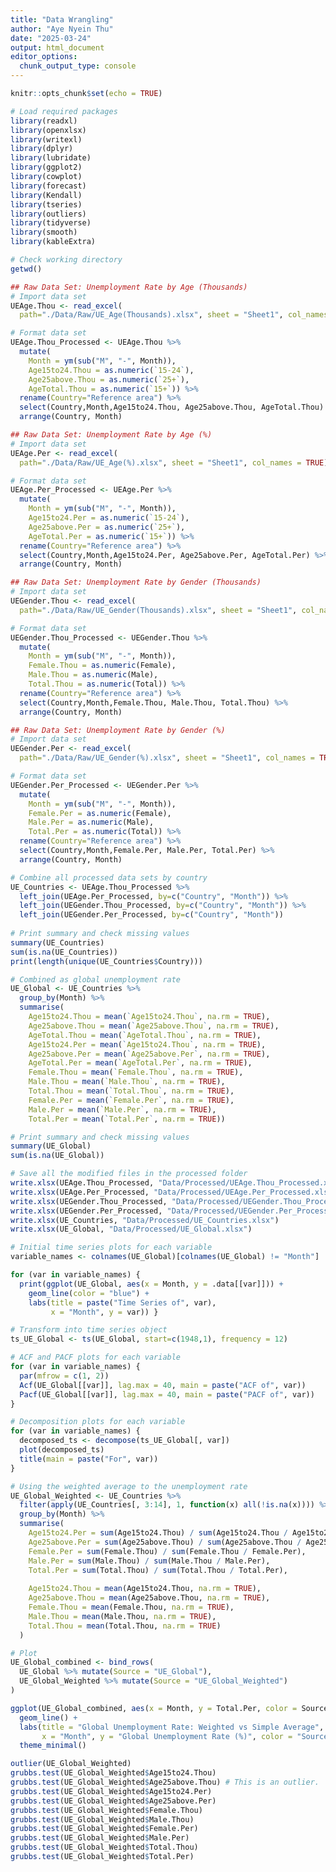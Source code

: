 ```yaml
---
title: "Data Wrangling"
author: "Aye Nyein Thu"
date: "2025-03-24"
output: html_document
editor_options: 
  chunk_output_type: console
---
```


```r
knitr::opts_chunk$set(echo = TRUE)
```

```r
# Load required packages
library(readxl)
library(openxlsx)
library(writexl)
library(dplyr)
library(lubridate)
library(ggplot2)
library(cowplot)
library(forecast)  
library(Kendall)
library(tseries)
library(outliers)
library(tidyverse)
library(smooth)
library(kableExtra)

# Check working directory
getwd()
```

```r
## Raw Data Set: Unemployment Rate by Age (Thousands)
# Import data set
UEAge.Thou <- read_excel(
  path="./Data/Raw/UE_Age(Thousands).xlsx", sheet = "Sheet1", col_names = TRUE)

# Format data set
UEAge.Thou_Processed <- UEAge.Thou %>%
  mutate(
    Month = ym(sub("M", "-", Month)), 
    Age15to24.Thou = as.numeric(`15-24`), 
    Age25above.Thou = as.numeric(`25+`),   
    AgeTotal.Thou = as.numeric(`15+`)) %>% 
  rename(Country="Reference area") %>% 
  select(Country,Month,Age15to24.Thou, Age25above.Thou, AgeTotal.Thou) %>% 
  arrange(Country, Month)

## Raw Data Set: Unemployment Rate by Age (%)
# Import data set
UEAge.Per <- read_excel(
  path="./Data/Raw/UE_Age(%).xlsx", sheet = "Sheet1", col_names = TRUE)

# Format data set
UEAge.Per_Processed <- UEAge.Per %>%
  mutate(
    Month = ym(sub("M", "-", Month)), 
    Age15to24.Per = as.numeric(`15-24`), 
    Age25above.Per = as.numeric(`25+`),   
    AgeTotal.Per = as.numeric(`15+`)) %>% 
  rename(Country="Reference area") %>% 
  select(Country,Month,Age15to24.Per, Age25above.Per, AgeTotal.Per) %>% 
  arrange(Country, Month)

## Raw Data Set: Unemployment Rate by Gender (Thousands)
# Import data set
UEGender.Thou <- read_excel(
  path="./Data/Raw/UE_Gender(Thousands).xlsx", sheet = "Sheet1", col_names = TRUE)

# Format data set
UEGender.Thou_Processed <- UEGender.Thou %>%
  mutate(
    Month = ym(sub("M", "-", Month)), 
    Female.Thou = as.numeric(Female), 
    Male.Thou = as.numeric(Male),   
    Total.Thou = as.numeric(Total)) %>% 
  rename(Country="Reference area") %>% 
  select(Country,Month,Female.Thou, Male.Thou, Total.Thou) %>% 
  arrange(Country, Month)

## Raw Data Set: Unemployment Rate by Gender (%)
# Import data set
UEGender.Per <- read_excel(
  path="./Data/Raw/UE_Gender(%).xlsx", sheet = "Sheet1", col_names = TRUE)

# Format data set
UEGender.Per_Processed <- UEGender.Per %>%
  mutate(
    Month = ym(sub("M", "-", Month)), 
    Female.Per = as.numeric(Female), 
    Male.Per = as.numeric(Male),   
    Total.Per = as.numeric(Total)) %>% 
  rename(Country="Reference area") %>% 
  select(Country,Month,Female.Per, Male.Per, Total.Per) %>% 
  arrange(Country, Month)
```

```r
# Combine all processed data sets by country
UE_Countries <- UEAge.Thou_Processed %>% 
  left_join(UEAge.Per_Processed, by=c("Country", "Month")) %>% 
  left_join(UEGender.Thou_Processed, by=c("Country", "Month")) %>% 
  left_join(UEGender.Per_Processed, by=c("Country", "Month")) 
  
# Print summary and check missing values
summary(UE_Countries)
sum(is.na(UE_Countries))
print(length(unique(UE_Countries$Country)))

# Combined as global unemployment rate
UE_Global <- UE_Countries %>%
  group_by(Month) %>%
  summarise(
    Age15to24.Thou = mean(`Age15to24.Thou`, na.rm = TRUE),
    Age25above.Thou = mean(`Age25above.Thou`, na.rm = TRUE), 
    AgeTotal.Thou = mean(`AgeTotal.Thou`, na.rm = TRUE), 
    Age15to24.Per = mean(`Age15to24.Thou`, na.rm = TRUE),
    Age25above.Per = mean(`Age25above.Per`, na.rm = TRUE), 
    AgeTotal.Per = mean(`AgeTotal.Per`, na.rm = TRUE), 
    Female.Thou = mean(`Female.Thou`, na.rm = TRUE),
    Male.Thou = mean(`Male.Thou`, na.rm = TRUE),
    Total.Thou = mean(`Total.Thou`, na.rm = TRUE),
    Female.Per = mean(`Female.Per`, na.rm = TRUE),
    Male.Per = mean(`Male.Per`, na.rm = TRUE),
    Total.Per = mean(`Total.Per`, na.rm = TRUE))

# Print summary and check missing values
summary(UE_Global)
sum(is.na(UE_Global))
```

```r
# Save all the modified files in the processed folder 
write.xlsx(UEAge.Thou_Processed, "Data/Processed/UEAge.Thou_Processed.xlsx")
write.xlsx(UEAge.Per_Processed, "Data/Processed/UEAge.Per_Processed.xlsx")
write.xlsx(UEGender.Thou_Processed, "Data/Processed/UEGender.Thou_Processed.xlsx")
write.xlsx(UEGender.Per_Processed, "Data/Processed/UEGender.Per_Processed.xlsx")
write.xlsx(UE_Countries, "Data/Processed/UE_Countries.xlsx")
write.xlsx(UE_Global, "Data/Processed/UE_Global.xlsx")
```

```r
# Initial time series plots for each variable
variable_names <- colnames(UE_Global)[colnames(UE_Global) != "Month"]

for (var in variable_names) {
  print(ggplot(UE_Global, aes(x = Month, y = .data[[var]])) +
    geom_line(color = "blue") +
    labs(title = paste("Time Series of", var),
         x = "Month", y = var)) }

# Transform into time series object
ts_UE_Global <- ts(UE_Global, start=c(1948,1), frequency = 12)

# ACF and PACF plots for each variable
for (var in variable_names) {
  par(mfrow = c(1, 2)) 
  Acf(UE_Global[[var]], lag.max = 40, main = paste("ACF of", var))
  Pacf(UE_Global[[var]], lag.max = 40, main = paste("PACF of", var))
}

# Decomposition plots for each variable 
for (var in variable_names) {
  decomposed_ts <- decompose(ts_UE_Global[, var]) 
  plot(decomposed_ts)  
  title(main = paste("For", var)) 
}

```

```r
# Using the weighted average to the unemployment rate
UE_Global_Weighted <- UE_Countries %>%
  filter(apply(UE_Countries[, 3:14], 1, function(x) all(!is.na(x)))) %>%  # Remove rows with NAs in columns 3 to 14
  group_by(Month) %>%
  summarise(
    Age15to24.Per = sum(Age15to24.Thou) / sum(Age15to24.Thou / Age15to24.Per),  # Confirm the logic here
    Age25above.Per = sum(Age25above.Thou) / sum(Age25above.Thou / Age25above.Per),
    Female.Per = sum(Female.Thou) / sum(Female.Thou / Female.Per),
    Male.Per = sum(Male.Thou) / sum(Male.Thou / Male.Per),
    Total.Per = sum(Total.Thou) / sum(Total.Thou / Total.Per),
    
    Age15to24.Thou = mean(Age15to24.Thou, na.rm = TRUE),
    Age25above.Thou = mean(Age25above.Thou, na.rm = TRUE),
    Female.Thou = mean(Female.Thou, na.rm = TRUE),
    Male.Thou = mean(Male.Thou, na.rm = TRUE),
    Total.Thou = mean(Total.Thou, na.rm = TRUE)
  )

# Plot 
UE_Global_combined <- bind_rows(
  UE_Global %>% mutate(Source = "UE_Global"),
  UE_Global_Weighted %>% mutate(Source = "UE_Global_Weighted")
)

ggplot(UE_Global_combined, aes(x = Month, y = Total.Per, color = Source)) +
  geom_line() +               
  labs(title = "Global Unemployment Rate: Weighted vs Simple Average",
       x = "Month", y = "Global Unemployment Rate (%)", color = "Source") +
  theme_minimal() 

```

```r
outlier(UE_Global_Weighted) 
grubbs.test(UE_Global_Weighted$Age15to24.Thou) 
grubbs.test(UE_Global_Weighted$Age25above.Thou) # This is an outlier. 
grubbs.test(UE_Global_Weighted$Age15to24.Per) 
grubbs.test(UE_Global_Weighted$Age25above.Per)
grubbs.test(UE_Global_Weighted$Female.Thou)
grubbs.test(UE_Global_Weighted$Male.Thou)
grubbs.test(UE_Global_Weighted$Female.Per)
grubbs.test(UE_Global_Weighted$Male.Per)
grubbs.test(UE_Global_Weighted$Total.Thou)
grubbs.test(UE_Global_Weighted$Total.Per)
```

